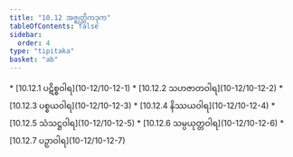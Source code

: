 ```yaml
---
title: "10.12 အဇ္ဈတ္တိကဒုက"
tableOfContents: false
sidebar:
  order: 4
type: "tipitaka"
basket: "ab"
---
```



<DynamicBreadcrumb />



<TableOfContents>
* [10.12.1 ပဋိစ္စဝါရ](10-12/10-12-1)
* [10.12.2 သဟဇာတဝါရ](10-12/10-12-2)
* [10.12.3 ပစ္စယဝါရ](10-12/10-12-3)
* [10.12.4 နိဿယဝါရ](10-12/10-12-4)
* [10.12.5 သံသဋ္ဌဝါရ](10-12/10-12-5)
* [10.12.6 သမ္ပယုတ္တဝါရ](10-12/10-12-6)
* [10.12.7 ပဉှာဝါရ](10-12/10-12-7)
</TableOfContents>